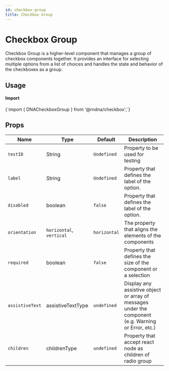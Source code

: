 ```yaml
---
id: checkbox-group
title: Checkbox Group
---
```



# Checkbox Group

Checkbox Group is a higher-level component that manages a group of checkbox components together. It provides an interface for selecting multiple options from a list of choices and handles the state and behavior of the checkboxes as a group.

## Usage

<div class="row inline-flex-center items-center">
  <div class="col col--3">
    <h4>Import</h4>
  </div>
  <div class="col col--9">
    <CodeBlock>{`import { DNACheckboxGroup } from '@rndna/checkbox';`}</CodeBlock>
  </div>
</div>

## Props

<div class='table-responsive'>

| Name                    | Type                                                       | Default                                           | Description                                                                             |
| ----------------------- | ---------------------------------------------------------- | ------------------------------------------------- | ----------------------------------------------------------------------------------------|
| `testID`                | String                                                     | `Undefined`                                       | Property to be used for testing                                                         |
| `label`                 | String                                                     | `Undefined`                                       | Property that defines the label of the option.                                      |
| `disabled`              | boolean                                                     | `false`                                       | Property that defines the label of the option.                                       |
| `orientation`           | `horizontal`, `vertical`                                   | `horizontal`                                       | The property that aligns the elements of the components  |
| `required`             | boolean                                                     | `false`                                       | Property that defines the size of the component or a selection         |
| `assistiveText`          | assistiveTextType                                       | `undefined`                                       |  Display any assistive object or array of messages under the component (e.g. Warning or Error, etc.) |
| `children`           | childrenType                                       | `undefined`                                       |  Property that accept react node as children of radio group|
</div>
